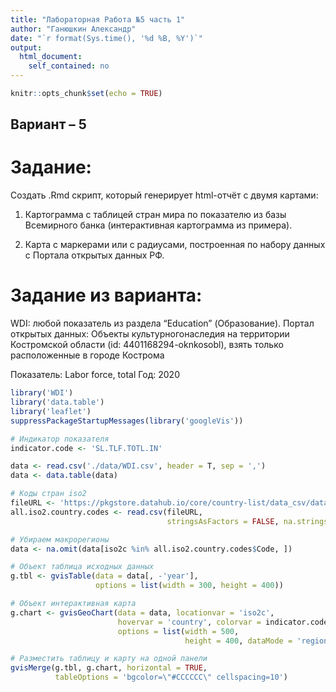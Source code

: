 ---
title: "Лабораторная Работа №5 часть 1"
author: "Ганюшкин Александр"
date: "`r format(Sys.time(), '%d %B, %Y')`"
output: 
  html_document:
    self_contained: no
---

```{r setup, include=FALSE}
knitr::opts_chunk$set(echo = TRUE)
```

## Вариант -- 5

# Задание:

Создать .Rmd скрипт, который генерирует html-отчёт с двумя картами:

1. Картограмма с таблицей стран мира по показателю из базы Всемирного банка (интерактивная картограмма из примера).

2. Карта с маркерами или с радиусами, построенная по набору данных с Портала открытых данных РФ.

# Задание из варианта:

WDI: любой показатель из раздела "Education" (Образование). Портал открытых данных: Объекты культурногонаследия на территории Костромской области (id: 4401168294-oknkosobl), взять только расположенные в городе Кострома

Показатель: Labor force, total
Год: 2020
```{r, results='asis', cache=TRUE, message=F, warning=F}
library('WDI')
library('data.table')
library('leaflet')
suppressPackageStartupMessages(library('googleVis'))

# Индикатор показателя
indicator.code <- 'SL.TLF.TOTL.IN'

data <- read.csv('./data/WDI.csv', header = T, sep = ',')
data <- data.table(data)

# Коды стран iso2
fileURL <- 'https://pkgstore.datahub.io/core/country-list/data_csv/data/d7c9d7cfb42cb69f4422dec222dbbaa8/data_csv.csv'
all.iso2.country.codes <- read.csv(fileURL, 
                                   stringsAsFactors = FALSE, na.strings = '.')

# Убираем макрорегионы
data <- na.omit(data[iso2c %in% all.iso2.country.codes$Code, ])

# Объект таблица исходных данных
g.tbl <- gvisTable(data = data[, -'year'], 
                   options = list(width = 300, height = 400))

# Объект интерактивная карта
g.chart <- gvisGeoChart(data = data, locationvar = 'iso2c',
                        hovervar = 'country', colorvar = indicator.code,
                        options = list(width = 500, 
                                       height = 400, dataMode = 'regions'))

# Разместить таблицу и карту на одной панели
gvisMerge(g.tbl, g.chart, horizontal = TRUE,
          tableOptions = 'bgcolor=\"#CCCCCC\" cellspacing=10')

```